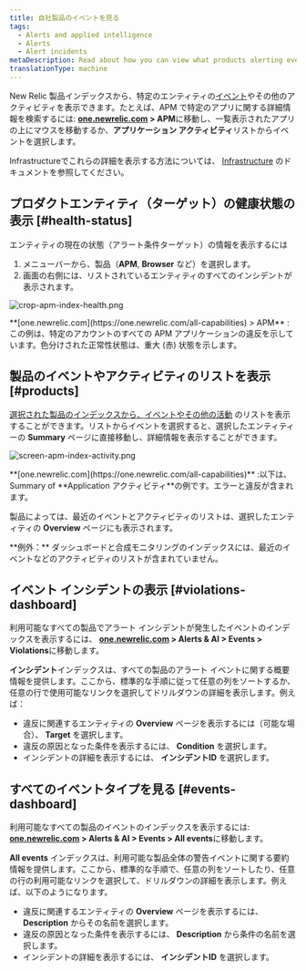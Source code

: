 ```yaml
---
title: 自社製品のイベントを見る
tags:
  - Alerts and applied intelligence
  - Alerts
  - Alert incidents
metaDescription: Read about how you can view what products alerting events originated from.
translationType: machine
---
```




New Relic 製品インデックスから、特定のエンティティの[イベント](/docs/alerts/new-relic-alerts/getting-started/new-relic-alerts-concepts-workflow#terminology)やその他のアクティビティを表示できます。たとえば、APM で特定のアプリに関する詳細情報を検索するには: **[one.newrelic.com](https://one.newrelic.com/all-capabilities) > APM**に移動し、一覧表示されたアプリの上にマウスを移動するか、**アプリケーション アクティビティ**リストからイベントを選択します。

Infrastructureでこれらの詳細を表示する方法については、 [Infrastructure](/docs/infrastructure/new-relic-infrastructure/infrastructure-alert-conditions/infrastructure-alerts-add-edit-or-view-host-alert-information#view-alerts) のドキュメントを参照してください。

## プロダクトエンティティ（ターゲット）の健康状態の表示 [#health-status]

エンティティの現在の状態（アラート条件ターゲット）の情報を表示するには

1. メニューバーから、製品（**APM**, **Browser** など）を選択します。
2. 画面の右側には、リストされているエンティティのすべてのインシデントが表示されます。

<img
  title="crop-apm-index-health.png"
  alt="crop-apm-index-health.png"
  src={accountsCropApmIndexHealth}
/>

<figcaption>
  **[one.newrelic.com](https://one.newrelic.com/all-capabilities) > APM** : この例は、特定のアカウントのすべての APM アプリケーションの違反を示しています。色分けされた正常性状態は、重大 (赤) 状態を示します。
</figcaption>

## 製品のイベントやアクティビティのリストを表示 [#products]

[選択された製品のインデックスから、イベントやその他の活動](/docs/apm/applications-menu/monitoring/viewing-your-applications-list) のリストを表示することができます。リストからイベントを選択すると、選択したエンティティーの **Summary** ページに直接移動し、詳細情報を表示することができます。

<img
  title="screen-apm-index-activity.png"
  alt="screen-apm-index-activity.png"
  src={accountsApmIndexActivity}
/>

<figcaption>
  **[one.newrelic.com](https://one.newrelic.com/all-capabilities)** :以下は、Summary of **Application アクティビティ**の例です。エラーと違反が含まれます。
</figcaption>

製品によっては、最近のイベントとアクティビティのリストは、選択したエンティティの **Overview** ページにも表示されます。

<Callout variant="tip">
  **例外：** ダッシュボードと合成モニタリングのインデックスには、最近のイベントなどのアクティビティのリストが含まれていません。
</Callout>

## イベント インシデントの表示 [#violations-dashboard]

利用可能なすべての製品でアラート インシデントが発生したイベントのインデックスを表示するには、 **[one.newrelic.com](https://one.newrelic.com/all-capabilities) > Alerts & AI > Events > Violations**に移動します。

**インシデント**インデックスは、すべての製品のアラート イベントに関する概要情報を提供します。ここから、標準的な手順に従って任意の列をソートするか、任意の行で使用可能なリンクを選択してドリルダウンの詳細を表示します。例えば：

* 違反に関連するエンティティの **Overview** ページを表示するには（可能な場合）、 **Target** を選択します。
* 違反の原因となった条件を表示するには、 **Condition** を選択します。
* インシデントの詳細を表示するには、 **インシデントID** を選択します。

## すべてのイベントタイプを見る [#events-dashboard]

利用可能なすべての製品のイベントのインデックスを表示するには: **[one.newrelic.com](https://one.newrelic.com/all-capabilities) > Alerts & AI > Events > All events**に移動します。

**All events** インデックスは、利用可能な製品全体の警告イベントに関する要約情報を提供します。ここから、標準的な手順で、任意の列をソートしたり、任意の行の利用可能なリンクを選択して、ドリルダウンの詳細を表示します。例えば、以下のようになります。

* 違反に関連するエンティティの **Overview** ページを表示するには、 **Description** からその名前を選択します。
* 違反の原因となった条件を表示するには、 **Description** から条件の名前を選択します。
* インシデントの詳細を表示するには、 **インシデントID** を選択します。